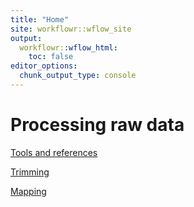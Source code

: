 ```yaml
---
title: "Home"
site: workflowr::wflow_site
output:
  workflowr::wflow_html:
    toc: false
editor_options:
  chunk_output_type: console
---
```


# Processing raw data

[Tools and references](https://xsun1229.github.io/camseq-m6a/tool_ref.html)

[Trimming](https://xsun1229.github.io/camseq-m6a/trimming.html)

[Mapping](https://xsun1229.github.io/camseq-m6a/mapping.html)
